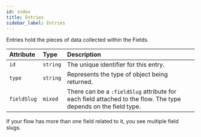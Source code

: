 ```yaml
---
id: index
title: Entries
sidebar_label: Entries
---
```


Entries hold the pieces of data collected within the Fields.

| Attribute | Type | Description |
| :--- | :--- | :--- |
| `id` | `string` | The unique identifier for this entry. |
| `type` | `string` | Represents the type of object being returned. |
| `fieldSlug` | `mixed` | There can be a `:fieldSlug` attribute for each field attached to the flow. The type depends on the field type. |

If your flow has more than one field related to it, you see multiple field slugs.

